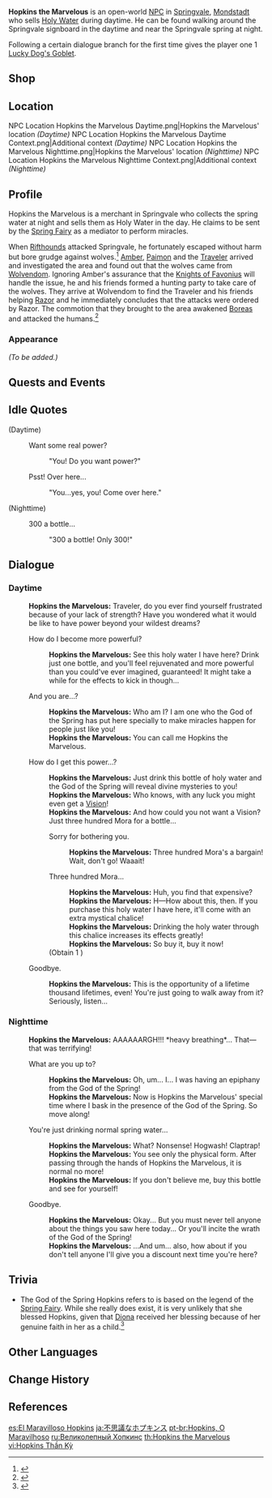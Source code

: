 {{Meta
<!-- REMOVE THIS TEMPLATE AFTER ADDING MISSING INFO -->
|missing_NPC_profile  = yes
}}
{{Character Infobox
|image            = NPC Hopkins the Marvelous.png
|type             = Open-World NPC
|realname         = Hopkins
|region           = Mondstadt
|location         = Mondstadt
|dialoguereward   = {{Card|Lucky Dog's Goblet|1}}
}}
'''Hopkins the Marvelous''' is an open-world [[NPC]] in [[Springvale]], [[Mondstadt]] who sells [[Holy Water]] during daytime. He can be found walking around  the Springvale signboard in the daytime and near the Springvale spring at night.

Following a certain dialogue branch for the first time gives the player one 1{{star}} [[Lucky Dog's Goblet]].

==Shop==
{{Shop/Header|note=Refreshes|total=1|vendor=Hopkins the Marvelous}}
{{Shop|Holy Water|300|1|note=Daily|total=1}}
{{Shop/Footer|note=&#32;|total=300}}

==Location==
<gallery>
NPC Location Hopkins the Marvelous Daytime.png|Hopkins the Marvelous' location ''(Daytime)''
NPC Location Hopkins the Marvelous Daytime Context.png|Additional context ''(Daytime)''
NPC Location Hopkins the Marvelous Nighttime.png|Hopkins the Marvelous' location ''(Nighttime)''
NPC Location Hopkins the Marvelous Nighttime Context.png|Additional context ''(Nighttime)''
</gallery>

==Profile==
<!--detailed story/lore information goes here-->
Hopkins the Marvelous is a merchant in Springvale who collects the spring water at night and sells them as Holy Water in the day. He claims to be sent by the [[Spring Fairy]] as a mediator to perform miracles.

When [[Rifthounds]] attacked Springvale, he fortunately escaped without harm but bore grudge against wolves.<ref>{{Ref/Enemy|Thundercraven Rifthound}}</ref> [[Amber]], [[Paimon]] and the [[Traveler]] arrived and investigated the area and found out that the wolves came from [[Wolvendom]]. Ignoring Amber's assurance that the [[Knights of Favonius]] will handle the issue, he and his friends formed a hunting party to take care of the wolves. They arrive at Wolvendom to find the Traveler and his friends helping [[Razor]] and he immediately concludes that the attacks were ordered by Razor. The commotion that they brought to the area awakened [[Boreas]] and attacked the humans.<ref>{{Ref/Quest|Fate's Chosen Lupical}}</ref>

===Appearance===
''(To be added.)''

==Quests and Events==
{{Quests and Events}}

==Idle Quotes==
{{Dialogue Start}}
;(Daytime)
: {{DIcon|Idle}} Want some real power?
:: {{A|VO Hopkins the Marvelous 01.ogg}} "You! Do you want power?"
: {{DIcon|Idle}} Psst! Over here...
:: {{A|VO Hopkins the Marvelous 02.ogg}} "You...yes, you! Come over here."

;(Nighttime)
: {{DIcon|Idle}} 300 a bottle...
:: {{A|VO Hopkins the Marvelous 03.ogg}} "300 a bottle! Only 300!"
{{Dialogue End}}

==Dialogue==
===Daytime===
{{Dialogue Start}}
:'''Hopkins the Marvelous:''' Traveler, do you ever find yourself frustrated because of your lack of strength? Have you wondered what it would be like to have power beyond your wildest dreams?
:{{DIcon|Shop}} How do I become more powerful?
::'''Hopkins the Marvelous:''' See this holy water I have here? Drink just one bottle, and you'll feel rejuvenated and more powerful than you could've ever imagined, guaranteed! It might take a while for the effects to kick in though...
:{{DIcon}} And you are...?
::'''Hopkins the Marvelous:''' Who am I? I am one who the God of the Spring has put here specially to make miracles happen for people just like you!
::'''Hopkins the Marvelous:''' You can call me Hopkins the Marvelous.
:{{DIcon}} How do I get this power...?
::'''Hopkins the Marvelous:''' Just drink this bottle of holy water and the God of the Spring will reveal divine mysteries to you!
::'''Hopkins the Marvelous:''' Who knows, with any luck you might even get a [[Vision]]!
::'''Hopkins the Marvelous:''' And how could you not want a Vision? Just three hundred Mora for a bottle...
::{{DIcon}} Sorry for bothering you.
:::'''Hopkins the Marvelous:''' Three hundred Mora's a bargain! Wait, don't go! Waaait!
::{{DIcon|Reward}} Three hundred Mora...
:::'''Hopkins the Marvelous:''' Huh, you find that expensive?
:::'''Hopkins the Marvelous:''' H&mdash;How about this, then. If you purchase this holy water I have here, it'll come with an extra mystical chalice!
:::'''Hopkins the Marvelous:''' Drinking the holy water through this chalice increases its effects greatly!
:::'''Hopkins the Marvelous:''' So buy it, buy it now!
::;(Obtain 1{{star}} {{Item|Lucky Dog's Goblet}})
:{{DIcon}} Goodbye.
::'''Hopkins the Marvelous:''' This is the opportunity of a lifetime {{sic|&mdash;a}} thousand lifetimes, even! You're just going to walk away from it? Seriously, listen...
{{Dialogue End}}

===Nighttime===
{{Dialogue Start}}
:'''Hopkins the Marvelous:''' AAAAAARGH!!! *heavy breathing*... That&mdash; that was terrifying!
:{{DIcon}} What are you up to?
::'''Hopkins the Marvelous:''' Oh, um... I... I was having an epiphany from the God of the Spring!
::'''Hopkins the Marvelous:''' Now is Hopkins the Marvelous' special time where I bask in the presence of the God of the Spring. So move along!
:{{DIcon}} You're just drinking normal spring water...
::'''Hopkins the Marvelous:''' What? Nonsense! Hogwash! Claptrap!
::'''Hopkins the Marvelous:''' You see only the physical form. After passing through the hands of Hopkins the Marvelous, it is normal no more!
::'''Hopkins the Marvelous:''' If you don't believe me, buy this bottle and see for yourself!
:{{DIcon}} Goodbye.
::'''Hopkins the Marvelous:''' Okay... But you must never tell anyone about the things you saw here today... Or you'll incite the wrath of the God of the Spring!
::'''Hopkins the Marvelous:''' ...And um... also, how about if you don't tell anyone I'll give you a discount next time you're here?
{{Dialogue End}}

==Trivia==
*The God of the Spring Hopkins refers to is based on the legend of the [[Spring Fairy]]. While she really does exist, it is very unlikely that she blessed Hopkins, given that [[Diona]] received her blessing because of her genuine faith in her as a child.<ref>{{Ref/CS|Diona|5}}</ref>

==Other Languages==
{{Other Languages
|en      = Hopkins the Marvelous
|zhs     = 神奇的霍普金斯
|zhs_rm  = Shénqí de Huòpǔjīnsī
|zht     = 神奇的霍普金斯
|zht_rm  = Shénqí de Huòpǔjīnsī
|zh_tl   = Hopkins the Marvelous
|ja      = 不思議なホプキンス
|ja_rm   = Fushigi-na Hopukinsu
|ja_tl   = Hopkins the Mysterious
|ko      = {{tt|신통|神通}}한 홉킨스
|ko_tl   = Hopkins the Miraculous
|es      = El Maravilloso Hopkins
|es_tl   = The Marvelous Hopkins
|fr      = Hopkins le Merveilleux
|fr_tl   = Hopkins the Marvelous
|ru      = Великолепный Хопкинс
|ru_tl   = Hopkins the Magnificent
|th      = Hopkins the Marvelous
|vi      = Hopkins {{tt|Thần Kỳ|神奇}}
|vi_tl   = 
|de      = Hopkins der Fabelhafte
|de_tl   = Hopkins the Fabulous
|id      = Hopkins the Marvelous
|pt      = Hopkins, O Maravilhoso
|pt_tl   = 
|tr      = Muhteşem Hopkins
|tr_tl   = The Wonderful Hopkins
|it      = Hopkins il Meraviglioso
|it_tl   = Hopkins the Marvelous
}}

==Change History==
{{Change History|1.0}}

==References==
{{Reflist}}

[[es:El Maravilloso Hopkins]]
[[ja:不思議なホプキンス]]
[[pt-br:Hopkins, O Maravilhoso]]
[[ru:Великолепный Хопкинс]]
[[th:Hopkins the Marvelous]]
[[vi:Hopkins Thần Kỳ]]